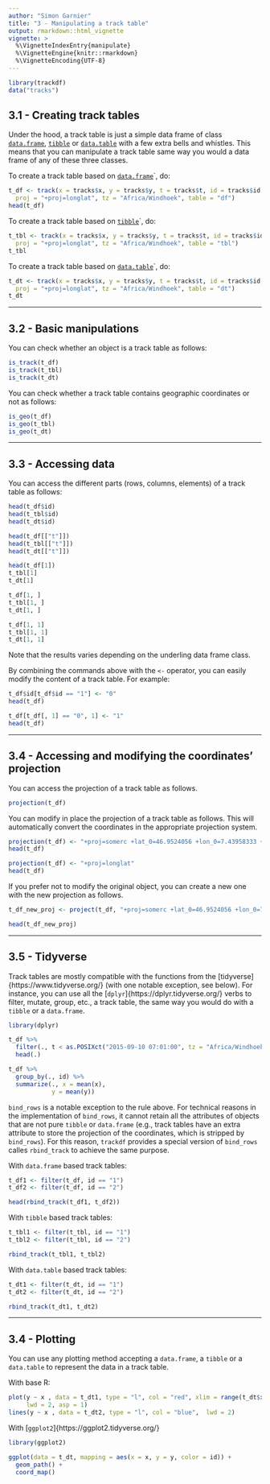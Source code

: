 ```yaml
---
author: "Simon Garnier"
title: "3 - Manipulating a track table"
output: rmarkdown::html_vignette
vignette: >
  %\VignetteIndexEntry{manipulate}
  %\VignetteEngine{knitr::rmarkdown}
  %\VignetteEncoding{UTF-8}
---
```


```r
library(trackdf)
data("tracks")
```

## 3.1 - Creating track tables

Under the hood, a track table is just a simple data frame of class [`data.frame`](), 
[`tibble`]() or [`data.table`]() with a few extra bells and whistles. This means 
that you can manipulate a track table same way you would a data frame of any of 
these three classes. 

To create a track table based on [`data.frame`]()`, do: 

```r
t_df <- track(x = tracks$x, y = tracks$y, t = tracks$t, id = tracks$id,
  proj = "+proj=longlat", tz = "Africa/Windhoek", table = "df")
head(t_df)
```

To create a track table based on [`tibble`]()`, do: 

```r
t_tbl <- track(x = tracks$x, y = tracks$y, t = tracks$t, id = tracks$id,
  proj = "+proj=longlat", tz = "Africa/Windhoek", table = "tbl")
t_tbl 
```

To create a track table based on [`data.table`]()`, do: 

```r
t_dt <- track(x = tracks$x, y = tracks$y, t = tracks$t, id = tracks$id,
  proj = "+proj=longlat", tz = "Africa/Windhoek", table = "dt")
t_dt
```

---

## 3.2 - Basic manipulations

You can check whether an object is a track table as follows:

```r
is_track(t_df)
is_track(t_tbl)
is_track(t_dt)
```

You can check whether a track table contains geographic coordinates or not as 
follows:

```r
is_geo(t_df)
is_geo(t_tbl)
is_geo(t_dt)
```

---

## 3.3 - Accessing data

You can access the different parts (rows, columns, elements) of a track table as 
follows:

```r
head(t_df$id)
head(t_tbl$id)
head(t_dt$id)
```

```r
head(t_df[["t"]])
head(t_tbl[["t"]])
head(t_dt[["t"]])
```

```r
head(t_df[1])
t_tbl[1]
t_dt[1]
```

```r
t_df[1, ]
t_tbl[1, ]
t_dt[1, ]
```

```r
t_df[1, 1]
t_tbl[1, 1]
t_dt[1, 1]
```

Note that the results varies depending on the underling data frame class.  

By combining the commands above with the `<-` operator, you can easily modify 
the content of a track table. For example:

```r
t_df$id[t_df$id == "1"] <- "0"
head(t_df)
```

```r
t_df[t_df[, 1] == "0", 1] <- "1"
head(t_df)
```

---

## 3.4 - Accessing and modifying the coordinates' projection

You can access the projection of a track table as follows. 

```r
projection(t_df)
```

You can modify in place the projection of a track table as follows. This will 
automatically convert the coordinates in the appropriate projection system. 

```r
projection(t_df) <- "+proj=somerc +lat_0=46.9524056 +lon_0=7.43958333 +ellps=bessel +x_0=2600000 +y_0=1200000 +towgs84=674.374,15.056,405.346 +units=m +k_0=1 +no_defs"
head(t_df)
```

```r
projection(t_df) <- "+proj=longlat" 
head(t_df)
```

If you prefer not to modify the original object, you can create a new one with 
the new projection as follows. 

```r
t_df_new_proj <- project(t_df, "+proj=somerc +lat_0=46.9524056 +lon_0=7.43958333 +ellps=bessel +x_0=2600000 +y_0=1200000 +towgs84=674.374,15.056,405.346 +units=m +k_0=1 +no_defs")

head(t_df_new_proj)
```

---

## 3.5 - Tidyverse

Track tables are mostly compatible with the functions from the 
[tidyverse]{https://www.tidyverse.org/} (with one notable exception, see below).
For instance, you can use all the [`dplyr`]{https://dplyr.tidyverse.org/} verbs 
to filter, mutate, group, etc., a track table, the same way you would do with a
`tibble` or a `data.frame`. 

```r
library(dplyr)

t_df %>%
  filter(., t < as.POSIXct("2015-09-10 07:01:00", tz = "Africa/Windhoek")) %>%
  head(.)
```

```r
t_df %>%
  group_by(., id) %>%
  summarize(., x = mean(x),
            y = mean(y))
```

`bind_rows` is a notable exception to the rule above. For technical reasons in 
the implementation of `bind_rows`, it cannot retain all the attributes of objects
that are not pure `tibble` or `data.frame` (e.g., track tables have an extra 
attribute to store the projection of the coordinates, which is stripped by 
`bind_rows`). For this reason, `trackdf` provides a special version of `bind_rows`
calles `rbind_track` to achieve the same purpose. 

With `data.frame` based track tables:

```r
t_df1 <- filter(t_df, id == "1")
t_df2 <- filter(t_df, id == "2")

head(rbind_track(t_df1, t_df2))
```

With `tibble` based track tables:

```r
t_tbl1 <- filter(t_tbl, id == "1")
t_tbl2 <- filter(t_tbl, id == "2")

rbind_track(t_tbl1, t_tbl2)
```

With `data.table` based track tables:

```r
t_dt1 <- filter(t_dt, id == "1")
t_dt2 <- filter(t_dt, id == "2")

rbind_track(t_dt1, t_dt2)
```

---

## 3.4 - Plotting

You can use any plotting method accepting a `data.frame`, a `tibble` or a 
`data.table` to represent the data in a track table. 

With base R: 

```r
plot(y ~ x , data = t_dt1, type = "l", col = "red", xlim = range(t_dt$x), 
     lwd = 2, asp = 1)
lines(y ~ x , data = t_dt2, type = "l", col = "blue",  lwd = 2)
```

With [`ggplot2`]{https://ggplot2.tidyverse.org/}

```r
library(ggplot2)

ggplot(data = t_dt, mapping = aes(x = x, y = y, color = id)) +
  geom_path() +
  coord_map()
```
